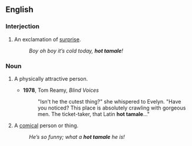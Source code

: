 ==English==

===Interjection===
{{en-interj|head=[[hot]] [[tamale]]!}}

# An exclamation of [[surprise]].
#: ''Boy oh boy it’s cold today, '''hot tamale'''!''

===Noun===
{{en-noun}}

# {{lb|en|US|informal}} A physically attractive person.
#* '''1978''', Tom Reamy, ''Blind Voices''
#*: "Isn't he the cutest thing?" she whispered to Evelyn. "Have you noticed? This place is absolutely crawling with gorgeous men. The ticket-taker, that Latin '''hot tamale'''..."
# {{lb|en|US|informal}} A [[comical]] person or thing.
#: ''He’s so funny; what a '''hot tamale''' he is!''